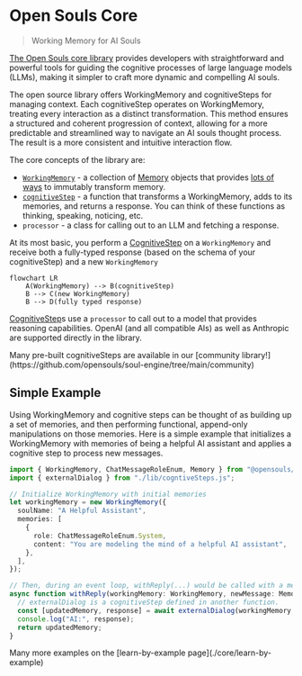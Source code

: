 # Open Souls Core

> Working Memory for AI Souls

[The Open Souls core library](https://www.npmjs.com/package/@opensouls/core) provides developers with straightforward and powerful tools for guiding the cognitive processes of large language models (LLMs), making it simpler to craft more dynamic and compelling AI souls.

The open source library offers WorkingMemory and cognitiveSteps for managing context. Each cognitiveStep operates on WorkingMemory, treating every interaction as a distinct transformation. This method ensures a structured and coherent progression of context, allowing for a more predictable and streamlined way to navigate an AI souls thought process. The result is a more consistent and intuitive interaction flow.

The core concepts of the library are:
* [`WorkingMemory`](./core/working-memory) - a collection of [Memory](working-memory#the-memory-interface) objects that provides [lots of ways](list-manipulation) to immutably transform memory.
* [`cognitiveStep`](./core/cognitive-step) - a function that transforms a WorkingMemory, adds to its memories, and returns a response. You can think of these functions as thinking, speaking, noticing, etc.
* `processor` - a class for calling out to an LLM and fetching a response.

At its most basic, you perform a [CognitiveStep](./cognitive-step) on a `WorkingMemory` and receive both a fully-typed response (based on the schema of your cognitiveStep) and a new `WorkingMemory` 

```mermaid
flowchart LR
    A(WorkingMemory) --> B(cognitiveStep)
    B --> C(new WorkingMemory)
    B --> D(fully typed response)
```

[CognitiveStep](./cognitive-step)s use a `processor` to call out to a model that provides reasoning capabilities. OpenAI (and all compatible AIs) as well as Anthropic are supported directly in the library.


<Callout type="info" emoji="ℹ️">
  Many pre-built cognitiveSteps are available in our [community library!](https://github.com/opensouls/soul-engine/tree/main/community)
</Callout>

## Simple Example

Using WorkingMemory and cognitive steps can be thought of as building up a set of memories, and then performing functional, append-only manipulations on those memories. Here is a simple example that initializes a WorkingMemory with memories of being a helpful AI assistant and applies a cognitive step to process new messages.

```ts
import { WorkingMemory, ChatMessageRoleEnum, Memory } from "@opensouls/core";
import { externalDialog } from "./lib/cogntiveSteps.js";

// Initialize WorkingMemory with initial memories
let workingMemory = new WorkingMemory({
  soulName: "A Helpful Assistant",
  memories: [
    {
      role: ChatMessageRoleEnum.System,
      content: "You are modeling the mind of a helpful AI assistant",
    },
  ],
});

// Then, during an event loop, withReply(...) would be called with a memory of each new message:
async function withReply(workingMemory: WorkingMemory, newMessage: Memory): Promise<WorkingMemory> {
  // externalDialog is a cognitiveStep defined in another function.
  const [updatedMemory, response] = await externalDialog(workingMemory, newMessage);
  console.log("AI:", response);
  return updatedMemory;
}
```

<Callout type="info" emoji="ℹ️">
  Many more examples on the [learn-by-example page](./core/learn-by-example)
</Callout>